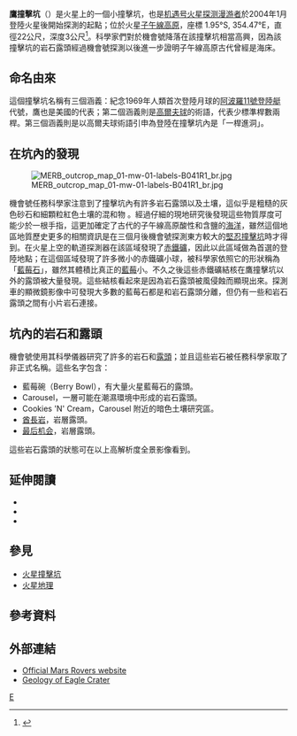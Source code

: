 {{Infobox crater
| title       = 鷹撞擊坑
| image       = Eagle crater panorama.jpg
| image_size  = 280px
| caption     = 2004年[[機會號|機會號]]於登陸火星第56個[[火星日|火星日]]時所拍攝的鷹撞擊坑內部
| region      = [[子午線高原|子午線高原]]
| coordinate_title = [[火星地理#經緯坐標|坐標]]
| globe       = 火星
| coordinates = {{coord|1.95|S|354.47|E|globe:mars_type:landmark|display=inline,title}}
| diameter    = {{convert|22|m}}<ref name="MERFacts" />
| depth       = {{convert|3|m}}<ref name="MERFacts"/>
| discoverer  = [[机遇号火星漫游车|機遇號]]
| eponym      = 參閱[[鷹撞擊坑#命名|內文]]
}}
'''鷹撞擊坑'''（{{lang-en|Eagle}}）是火星上的一個小撞擊坑，也是[[机遇号|机遇号]][[火星探测漫游者|火星探测漫游者]]於2004年1月登陸火星後開始探測的起點；位於火星[[子午線高原|子午線高原]]，座標 1.95°S, 354.47°E，直徑22公尺，深度3公尺<ref name="MERFacts">{{Cite news|title=NASA Facts: Mars Exploration Rover|publisher=NASA/JPL|url=http://www.jpl.nasa.gov/missions/mer/merfactsheet.pdf|date=October 24, 2004|accessdate=March 26, 2009|archive-url=https://web.archive.org/web/20090327135047/http://www.jpl.nasa.gov/missions/mer/merfactsheet.pdf|archive-date=2009-03-27|dead-url=yes}}</ref>。科學家們對於機會號降落在該撞擊坑相當高興，因為該撞擊坑的岩石露頭經過機會號探測以後進一步證明子午線高原古代曾經是海床。

== 命名由來 ==
{{Double image|right|Oppland02a.jpg|200|Opportunity - Cratera Eagle.jpg|200|[[火星偵察軌道器|火星偵察軌道器]]的[[HiRISE|HiRISE]]拍攝的鷹撞擊坑。撞擊坑中間的點是機會號的著陸器。|機會號拍攝在鷹撞擊坑內的著陸器。}}
這個撞擊坑名稱有三個涵義：紀念1969年人類首次登陸月球的[[阿波羅11號|阿波羅11號]][[阿波罗登月舱|登陸艇]]代號，鷹也是美國的代表；第二個涵義則是[[高爾夫球|高爾夫球]]的術語，代表少標準桿數兩桿。第三個涵義則是以高爾夫球術語引申為登陸在撞擊坑內是「一桿進洞」。

== 在坑內的發現 ==
[[File:MERB_outcrop_map_01-mw-01-labels-B041R1_br.jpg|thumb]]

機會號任務科學家注意到了撞擊坑內有許多岩石露頭以及土壤，這似乎是粗糙的灰色砂石和細顆粒紅色土壤的混和物 。經過仔細的現地研究後發現這些物質厚度可能少於一根手指，這更加確定了古代的子午線高原酸性和含鹽的[http://marsrovers.jpl.nasa.gov/newsroom/pressreleases/20041202a.html 海洋]{{Wayback|url=http://marsrovers.jpl.nasa.gov/newsroom/pressreleases/20041202a.html |date=20110611051922 }}，雖然這個地區地質歷史更多的相關資訊是在三個月後機會號探測東方較大的[[堅忍撞擊坑|堅忍撞擊坑]]時才得到。在火星上空的軌道探測器在該區域發現了[[赤鐵礦|赤鐵礦]]，因此以此區域做為首選的登陸地點；在這個區域發現了許多微小的赤鐵礦小球，被科學家依照它的形狀稱為「[[藍莓石|藍莓石]]」，雖然其體積比真正的[[藍莓|藍莓]]小。不久之後這些赤鐵礦結核在鷹撞擊坑以外的露頭被大量發現。這些結核看起來是因為岩石露頭被風侵蝕而顯現出來。探測車的顯微鏡影像中可發現大多數的藍莓石都是和岩石露頭分離，但仍有一些和岩石露頭之間有小片岩石連接。

== 坑內的岩石和露頭 ==
{{Double image|right|PIA05482 modest.jpg|200|Opportunity photo of Mars outcrop rock.jpg|200|岩石露頭的接近[[真彩色|全彩]]影像|仍位於形成時原始地層中的[[藍莓石|藍莓石]]}}
{{See also|火星岩石列表}}
機會號使用其科學儀器研究了許多的岩石和[[露頭|露頭]]；並且這些岩石被任務科學家取了非正式名稱。這些名字包含：

* 藍莓碗（Berry Bowl），有大量火星藍莓石的露頭。
* Carousel，一層可能在潮濕環境中形成的岩石露頭。
* Cookies 'N' Cream，Carousel 附近的暗色土壤研究區。
* [[酋長石|酋長岩]]，岩層露頭。
* [[最后机会岩|最后机会]]，岩層露頭。

這些岩石露頭的狀態可在以上高解析度全景影像看到。

== 延伸閱讀 ==
*{{cite journal|author=Squyres, et al.|title=In Situ Evidence for an Ancient Aqueous Environment at Meridiani Planum, Mars|journal=[[Science_(journal)|Science]]|date=2004|volume=306|pages=1709–1714|doi=10.1126/science.1104559|pmid=15576604|last2=Grotzinger|first2=JP|last3=Arvidson|first3=RE|last4=Bell Jf|first4=3rd|last5=Calvin|first5=W|last6=Christensen|first6=PR|last7=Clark|first7=BC|last8=Crisp|first8=JA|last9=Farrand|first9=WH|issue=5702}}
*{{cite journal|author=Squyres, et al.|title=Soils of Eagle Crater and Meridian Planum at the Opportunity Rover Landing Site|journal=Science|date=2004|volume=306|pages=1723–1726|doi=10.1126/science.1105127|pmid=15576606|last2=Anderson|first2=RC|last3=Arvidson|first3=RE|last4=Bell Jf|first4=3rd|last5=Cabrol|first5=NA|last6=Calvin|first6=W|last7=Christensen|first7=PR|last8=Clark|first8=BC|last9=Economou|first9=T|issue=5702}}
*{{cite journal|author=Squyres, et al.|title=The Opportunity Rover's Athena Science Investigation at Meridiani Planum, Mars|journal=Science|date=2004|volume=306|pages=1698–1703|doi=10.1126/science.1106171|pmid=15576602|last2=Arvidson|first2=RE|last3=Bell Jf|first3=3rd|last4=Brückner|first4=J|last5=Cabrol|first5=NA|last6=Calvin|first6=W|last7=Carr|first7=MH|last8=Christensen|first8=PR|last9=Clark|first9=BC|issue=5702}}

== 參見 ==
*[[火星撞擊坑|火星撞擊坑]]
*[[火星地理|火星地理]]

== 參考資料 ==
{{Reflist}}

== 外部連結 ==
{{commonscat|Eagle Crater}}
* [http://marsrovers.jpl.nasa.gov Official Mars Rovers website]{{Wayback|url=http://marsrovers.jpl.nasa.gov/ |date=20110302220321 }}
* [https://web.archive.org/web/20090614203745/http://virtualexplorer.com.au/article/2004/87/the-eagle-crater-outcrop-on-mars Geology of Eagle Crater]

{{火星地理}}

[[Category:火星撞擊坑|E]]